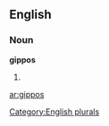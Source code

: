 
==English==

===Noun===
'''gippos'''

# {{plural of|[[gippo]]}}

[[Category:English plurals]]

[[ar:gippos]]